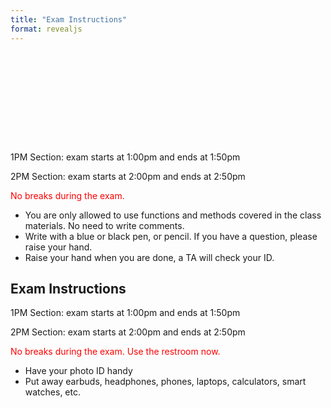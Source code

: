 ```yaml
---
title: "Exam Instructions"
format: revealjs
---
```


<center>
<div class="cleanslate w24tz-current-time w24tz-large" style="display: inline-block !important; visibility: hidden !important; min-width:300px !important; min-height:145px !important;"><a href="//24timezones.com/Tucson/time" style="text-decoration: none" class="clock24" id="tz24-1695057604-c1393-eyJob3VydHlwZSI6IjEyIiwic2hvd2RhdGUiOiIwIiwic2hvd3NlY29uZHMiOiIwIiwiY29udGFpbmVyX2lkIjoiY2xvY2tfYmxvY2tfY2I2NTA4ODZjNDg0OWVlIiwidHlwZSI6ImRiIiwibGFuZyI6ImVuIn0=" title="World Time :: Tucson" target="_blank" rel="nofollow"></a>current time<div id="clock_block_cb650886c4849ee"></div></div>
<script type="text/javascript" src="//w.24timezones.com/l.js" async></script>
</center>

1PM Section: exam starts at 1:00pm and ends at 1:50pm

2PM Section: exam starts at 2:00pm and ends at 2:50pm

<font color="red">No breaks during the exam.</font>

* You are only allowed to use functions and methods covered in the class materials. No need to write comments.
* Write with a blue or black pen, or pencil. If you have a question, please raise your hand.
* Raise your hand when you are done, a TA will check your ID. 

## Exam Instructions

1PM Section: exam starts at 1:00pm and ends at 1:50pm

2PM Section: exam starts at 2:00pm and ends at 2:50pm

<font color="red">No breaks during the exam. Use the restroom now.</font>

* Have your photo ID handy
* Put away earbuds, headphones, phones, laptops, calculators, smart watches, etc. 


